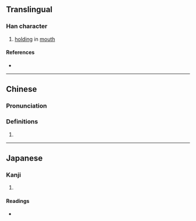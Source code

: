 {{character info/new}}
==Translingual==

===Han character===
{{Han char|rn=30|rad=口|as=02|sn=5|four=67020|canj=RSM|ids=⿰口刁}}

# [[hold]]ing in [[mouth]]

====References====
* {{Han ref|kx=0174.091|dkj=03270|hdz=10573.010|uh=53FC|ud=21500|bh=A570|bd=42352}}

----

==Chinese==
{{zh-forms}}

===Pronunciation===
{{zh-pron
|m=diāo
|c=diu1
|h=pfs=
|md=
|mn=qz,xm,zz:tiau/tw:toh
|w=
|mc=y
|oc=y
|cat=
}}

===Definitions===
{{zh-hanzi}}

# {{rfdef|lang=zh}}

----

==Japanese==

===Kanji===
{{ja-kanji|grade=|rs=口02}}

# {{defn|lang=ja|sort=口02}}

====Readings====
* {{ja-readings|on=[[ちょう]] (chō)|kun=[[くわえる]] (kuwaeru)}}